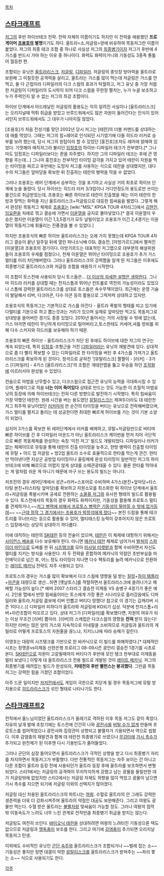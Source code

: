 [[목차]]
== [[스타크래프트]] ==
[[저그]]의 후반 하이브테크 전략. 전략 자체의 이름이기도 하지만 이 전략을 애용했던 '''프로게이머 [[조용호]]의 별명'''이기도 하다. 울트라=소,저글링=양에 비유하여 목동저그란 이름이 붙었다. 저그의 최종 테크 조합 중 하나로 사실상 저그의 [[최종병기]]이자 저그가 후반에 4가스를 반드시 가야 하는 이유 중 하나이다. 화력도 화력이거니와 기동성도 3종족 통틀어 월등한 편.

조합되는 유닛은 [[울트라리스크]], [[저글링(스타크래프트)|저글링]], [[디파일러]]. 저글링의 종잇장 방어력을 울트라로 보완해 그 미칠듯한 공격력을 살리고, 울트라는 가스를 많이 먹는데 저글링은 가스를 안 먹고, 둘 다 근접이라 디파일러의 다크 스웜의 효과가 탁월하고, 저그 유닛 중 가장 저렴한 저글링이 디파일러의 도시락이 되어 다크 스웜을 무한정 펼치는, 누가 누굴 보조하고 누가 주력인지 알 수 없는 저그의 최강 조합이다.

하이브 단계에서 아드레날린 저글링의 활용도는 익히 알려진 사실이나 [울트라리스크]는 오리지널때 먹튀 취급을 받았고 브루드워에서도 많은 자원이 들어간다는 인식이 있어서인지 브루드워에서도 그 대우가 나아지질 않았다. 

[조용호]가 처음 전성기를 맞던 2002년 당시 저그는 [테란]의 더블 커맨드를 상대하는데 애를 먹었다. 그때는 저그의 힘=레어로 인식되던 시기였기에 다들 히드라 러커로 승부를 보려 했는데, 당시 저그의 원탑이라 할 수 있었던 [홍진호]조차도 레어에 얽매여 있었다. 기껏해야 매직저그라 불리던 [[임정호]]의 하이브-디파일러 테크가 전부였다.[* 그나마도 임정호는 디파일러보다는 퀸을 자주썼다. 하지만 그의 디파일러 테크는 후에 큰 영향을 주는데...] 그나마 홍진호는 천부적인 타이밍 감각을 가지고 있어 테란이 자원을 먹는 타이밍을 찌르고 후반에는 도망자 저그를 사용하는 식으로 테란을 상대했지만, 대다수의 저그들은 앞마당을 확보한 뒤 진출하는 테란의 병력을 막을 수 없었다.

그러나 조용호는 레어 단계에서 승부하는 것을 포기하고 사실상 거의 최초로 하이브 단계에 눈을 돌렸다. 당시 하이브는 히드라 러커 3/3업이나 가디언정도의 용도로만 쓰이는 물건으로 취급받았는데, 조용호는 빠른 하이브로 테란이 진출했을 때는 이미 테란의 한방과 맞먹는 화력을 지닌 울트라리스크+저글링으로 대등한 힘싸움을 벌였다. 그렇게 해서 완성된 목동저그 체제로 [[조용호]]는 [wiki:"MSL" KPGA TOUR 4차리그]에서 [[김현진]],[[임요환]]을 차례로 꺾고 결승에 가면서 [[이윤열]]을 궁지로 몰아넣었다.[* 결국 이윤열이 우승은 했지만 이윤열이 이긴 1,3,5경기가 모두 날빌이었고 조용호가 이긴 2,4경기는 이윤열이 목동저그에 휘둘리는 진풍경을 볼 수 있었다.]

하지만 조용호식의 빠른 하이브 울트라리스크는 오래 가지 못했는데 KPGA TOUR 4차리그 결승이 끝난 일주일 뒤에 열린 파나소닉배 OSL 결승전, [아방가르드]에서 펼쳐진 [이윤열]과 조용호의 경기이다. 아방가르드는 대표적인 저그맵으로 대부분의 해설위원들이 조용호의 우세를 점쳤으나, 천재 이윤열은 뛰어난 타이밍으로 조용호가 추가 가스 멀티를 미리 차단해버렸다. 그러나 울트라리스크의 강력함을 알게 된 저그들은 이후에도 최종병기로 울트라리스크와 저글링 조합을 애용하기 시작한다.

이 조합이 토스전에 사용되자 당시 토스들은... [[더 이상의 자세한 설명은 생략한다]]. 그나마 히드라 러커를 상대할 때는 천지스톰과 뛰어난 컨트롤로 역전의 가능성이라도 있었으나 스톰에 강력한 울트라리스크를 상대로 토스들은 속수무책이었다. 최근에는 운영 기술이 발달해서 리버, 다크아콘, 다수 아콘 등의 활용으로 그럭저럭 상대하고 있지만.

조용호식의 목동저그는 기본적으로 가스를 아낀다 - 울트라 폭발의 형태를 띠고 있기에 다멀티를 기본으로 하고 뽑는것과는 거리가 있으며 실제로 앞마당만 먹고도 목동저그로 상대방을 쓸어버린 경기도 종종 있었다. 2010년 들어서는 거의 사장될 수 밖에 없는데,가스 아끼면 테란이 무난하게 타이밍으로 밀어버리고,토스한테도 커세어,셔틀 방비를 위해 다수 스커지와 히드라를 보유해야 하기 때문.

조용호의 빠른 하이브 - 울트라리스크가 차단 된 후에도 하이브에 대한 저그의 연구는 계속 되었는데, 특히 [[임정호]]-조형근을 거친 [[디파일러]]라는 유닛의 재발견에 있다. 상대적으로 좀 더 빨리 확보할 수 있는 디파일러로 한 타이밍을 버틴 후 4가스를 가져가고 울트라리스크를 확보하게 된 것이다. 정석으로 굳혀진 '[뮤탈리스크] 짤짤이 - [러커] - 3가스 [디파일러] - 4가스 [울트라리스크]'의 조합은 개테란맵을 뚫고 우승을 하던 [[마재윤|조작왕]]에 이르러서야 완성될 수 있었다.

컨슘으로 마법을 난무할수 있고, 다크스웜으로 접근전 유닛의 능력을 극대화시킬 수 있으며, 플레이그로 적을 '''너는 이미 죽어있다''' 상태로 만드는 것도 가능한 이 초월적 마법유닛의 등장에 의해 하이브테크는 전혀 다른 방향으로 발전하기 시작했다. 특히 힘싸움이 가장 약했던 테란전. 원래 시간을 버는 용도였던 [[뮤탈리스크]]는 제껴두더라도 대 테란전 저그 최주력 유닛이었던 [[러커]]마저 한 순간의 타이밍을 버티는 유닛으로 전락해버렸으며, 가스 멀티를 펼치고 돌리는 데 성공한다면 최대한 빠르게 하이브를 가는 것이 기본 소양이 되었다.

심지어 3가스를 확보한 뒤 레어단계에서 러커를 배제하고, 뮤탈+저글링만으로 버티며 빠른 하이브를 간 후 디파일러 마운드가 아닌 울트라리스크 케이번을 먼저 지어 극단적으로 빠른 목동체제를 완성하는 속칭 '미친 저그' 빌드도 개발되었다. 디파일러나 러커가 없는 체제이므로 뮤링을 통해 테란의 진출 타이밍을 늦추고, 한방 병력이 진출할 타이밍에 뮤탈 + 아드 업 저글링 + 방2업 울트라 소수로 효율적으로 한타를 막는게 관건. 한타만 막아낸다면 지상군 공방업 타이밍이나 울링체제 완성 타이밍이 일반적인 저그의 하이브테크에 비해 빠르므로 어렵지 않게 상대를 소떼관광태울 수 있다. 물론 한타를 막아내는 게 말처럼 쉬운 게 아니기 때문에 마구 쓰는 용도의 빌드는 아니다.

저프전의 경우 레어단계에서 성큰+러커+스포어로 수비하며 4가스(본진+앞마당+타스타팅 본진+타스타팅 앞마당)를 확보하고 자원소모를 최소화한 뒤 하이브 단계에서 울트라+저글링을 폭발시키며 공세로 전환하는 [[소울류 저그]]와 유사한 형태의 빌드로 활용될 수 있다. 토스전에서의 목동의 경우 화력도 화력이지만, 기동성을 활용해 프로토스 멀티를 견제하거나,~~[[김동준|저그 병력에 비해서 프로토스 병력은 기동성이 떨어질 수 밖에 없거등여]]~~ ~~[[우주닷컴 MSL|근데 정작 그 경기에서는 조용호가 박정석에게 졌다]]~~ 본진 드랍을 통해 테크트리를 무너뜨리는 등으로 활용될 수 있어, 멀티태스킹 능력이 갖추어지지 않은 프로토스 입장에서는 상당히 상대하기 까다롭다.

이에 대적하는 테란의 [[SK테란]] 등의 전술이 있으며, [[테란]]은 이 체제에 대항하기 위해서는 [[사이언스 베슬]]을 다수 보유해야 한다. 아니면 [[메카닉 테란]] 체제로 넘어가서 [[벌쳐]]의 [[스파이더 마인]]으로 도배를 한 뒤 [[시즈탱크]]를 모아 [[미사일 터렛]]밭과 함께 수비하면서 자신도 멀티를 지키는 방식을 사용한다. 저 두 전략을 혼합하여 메카닉의 약점인 초반부실을 마린메딕으로 넘긴 후, 어느 정도 타이밍이 지나면 다수 팩토리를 늘려 메카닉으로 전환하는 [[레이트 메카닉]] 전략도 자주 사용되고 있다. 

프로토스의 경우는 가스를 많이 확보해서 다크 스웜에 영향을 덜 받는 [[질럿]]+[[하이 템플러]]+[[아콘]]을 대량으로 생산...하면 [옛날토스]를 작렬하면서 울트라리스크에 쓸려나가고 패배할 가능성이 높다.[* 에버 2007 스타리그 결승전 이제동 VS 송병구 4경기가 좋은 예시. 2인용 맵에서 반땅 힘싸움이라는 토스에게 가장 좋은 시나리오로 흘러갔음에도 디파일러와 울트라,저글링 콤보에 리버 안뽑고 버티다 망했다! 참고로 이 경기는 김캐리버 시즌 1이다.(..)] 디파일러 피하다가 울트라와 저글링에 KO되기 십상. 덕분에 천지스톰+리버+아칸조합이 떠오르고 있다. 상대 저그가 [디파일러]를 확보했다면, 자원의 여유가 되는 이상 무조건 [리버] 뽑아라. [리버]의 스캐럽은 다크스웜의 영향을 '''전혀''' 받지 않는다! 하지만 리버는 많은 양의 가스와 지속적으로 미네랄을 소비하므로 저글링과 울트라의 게릴라로 어떻게 프로토스의 자원줄을 끊느냐, 지키느냐에 따라 승패가 갈린다.

이영호는 대량의 시즈탱크를 기반으로 한 바카닉으로 이 빌드를 파해하였다.[* 대체적인 시초는 정명훈vs이제동 신한은행 프로리그 08-09시즌 광안리 결승전 1경기를 시초로 본다. [[SK테란]]으로 자원이 고갈될때까지 버티다가 후반에 모인 탱크 한부대로 이제동을 멀리 보냈다.] 이렇게 대 울트라리스크 전용 빌드로 개발된 것이 [[레이트 메카닉]]. 저그의 최종병기를 때려잡는 빌드가 완성되자, '''저테전의 후반 밸런스는 붕괴했다'''. 그만큼 목동저그는 강력한 힘을 가졌던 조합이었다.

아주 드문 일이지만 [[저저전]]에서도 게임이 극한으로 치닫게 될 경우 목동저그에 뮤탈 방지용으로 [[히드라리스크]]가 섞인 형태로 나타나기도 한다. 


== [[스타크래프트2]] ==
전작에서 울느님이었던 울트라리스크가 울레기로 격하된 이후 목동 저그도 같이 죽었다. 자유의 날개 발매 초창기에는 토스전에 간간히 나와 [[광전사(스타크래프트)|광전사]]를 [[버틸 수가 없다!|버틸 수가 없게]] 만들며 프로토스를 씹어먹었으나 광전사와 집정관이 상향되고 불멸자가 기용되면서 역으로 씹혔다. 이후 감염충의 재발견과 함께 대 테란전 최종병기로 쓰였으나 [[무감타]]에 [[가시 촉수]]가 추가되고 완전체가 된 이후엔 다시 기용빈도가 줄어들었다.

그러나 군단의 심장 들어오면서 울트라리스크가 극적인 상향을 받고 다시 최종병기 자리를 차지하면서 목동저그가 부활했다. 다만 전통적인 목동저그는 자주 보이는 건 아니고 다른 조합이 울트라 등장 전에 사용되던가 울트라 등장 후에 울트라를 보조하면서 변형되었다. 스타1에서는 저글링의 공격력이 무지막지하게 강했고 남는 광물을 돌릴만한 데가 저글링밖에 없었지만 스타2에서는 저글링 자체도 하향을 많이 먹었고 광물이 남으면 가시 촉수를 지으면 되기에 저글링 이외의 선택지가 많아졌다.

저글링 대신 차용된 울트라리스크의 파트너는 [[여왕(스타크래프트)|여왕]]. 수혈로 울트라의 안 그래도 강력한 생존력을 더욱 더 강화시켜주며 울트라의 약점인 대공도 보완해준다. 그리고 여왕도 광물만 먹는다. 수혈 받은 울트라는 [[불멸자(스타크래프트 2)|불멸자]]랑 맞싸움이 가능할 정도. 그러나 여왕의 점막 밖 이동속도가 느려도 너무 느린 관계로 전작만큼 최종병기 취급을 받지는 않는다.

저글링도 여전히 쓰인다. [[바이오닉 테란]]을 상대하려면 여왕의 느려터진 기동성으론 택도 없으므로 저글링과 [[맹독충]]이 보조를 한다. 그리고 여기에 [[감염충]]이 추가되면 오리지날 목동저그 탄생.

이외에도 수비적인 유닛인 [[군단 숙주]]와 울트라리스크가 조합되거나 ~~벌레 잡는 소~~ 기동성은 좋지만 정면 대결이 약한 [[뮤탈리스크]]를 울트라리스크가 받쳐주는 ~~파리 쫓는 소~~ 식으로 사용되기도 한다.

[[각주]]
